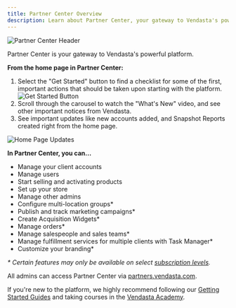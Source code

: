 ```yaml
---
title: Partner Center Overview
description: Learn about Partner Center, your gateway to Vendasta's powerful platform.
---
```


![Partner Center Header](/img/partner-center/home-page-overview/partner-center-header.jpg)

Partner Center is your gateway to Vendasta's powerful platform.

**From the home page in Partner Center:**

1. Select the "Get Started" button to find a checklist for some of the first, important actions that should be taken upon starting with the platform.  
   ![Get Started Button](/img/partner-center/home-page-overview/get-started-button.jpg)
2. Scroll through the carousel to watch the "What's New" video, and see other important notices from Vendasta.
3. See important updates like new accounts added, and Snapshot Reports created right from the home page.

![Home Page Updates](/img/partner-center/home-page-overview/home-page-updates.jpg)

**In Partner Center, you can…**

- Manage your client accounts
- Manage users
- Start selling and activating products
- Set up your store
- Manage other admins
- Configure multi-location groups*
- Publish and track marketing campaigns*
- Create Acquisition Widgets*
- Manage orders*
- Manage salespeople and sales teams*
- Manage fulfillment services for multiple clients with Task Manager*
- Customize your branding*

*\* Certain features may only be available on select [subscription levels](https://www.vendasta.com/pricing).*

All admins can access Partner Center via [partners.vendasta.com](https://partners.vendasta.com/dashboard#utm_campaign=partner-onboarding&utm_medium=referral&utm_source=resource-center&utm_content=welcome-inline-link). 

If you're new to the platform, we highly recommend following our [Getting Started Guides](https://docs.vendasta.com/getting-started/) and taking courses in the [Vendasta Academy](https://academy.vendasta.com/).